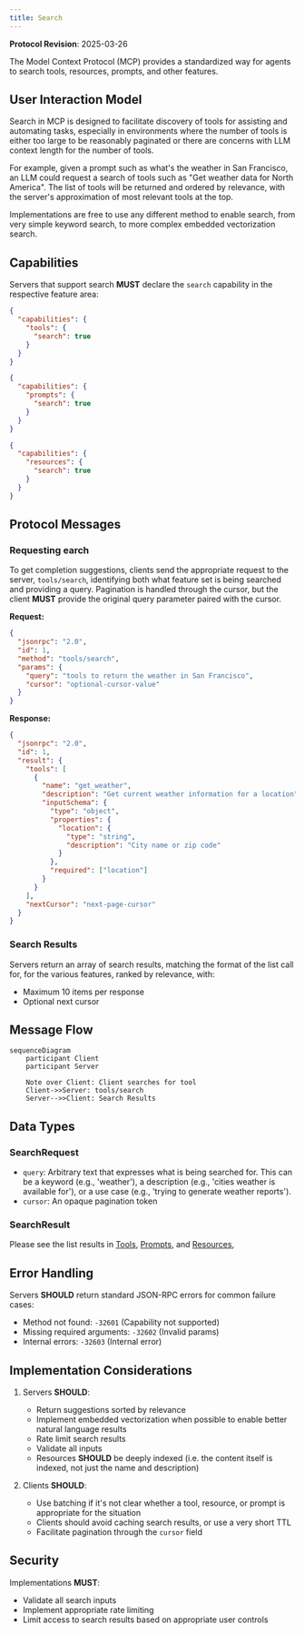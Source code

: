 ```yaml
---
title: Search
---
```


<Info>**Protocol Revision**: 2025-03-26</Info>

The Model Context Protocol (MCP) provides a standardized way for agents to search tools,
resources, prompts, and other features.

## User Interaction Model

Search in MCP is designed to facilitate discovery of tools for assisting and automating
tasks, especially in environments where the number of tools is either too large to be
reasonably paginated or there are concerns with LLM context length for the number of tools.

For example, given a prompt such as what's the weather in San Francisco, an LLM could
request a search of tools such as "Get weather data for North America". The list of tools
will be returned and ordered by relevance, with the server's approximation of most relevant
tools at the top.

Implementations are free to use any different method to enable search, from very simple
keyword search, to more complex embedded vectorization search.

## Capabilities

Servers that support search **MUST** declare the `search` capability in the respective
feature area:

```json
{
  "capabilities": {
    "tools": {
      "search": true
    }
  }
}
```

```json
{
  "capabilities": {
    "prompts": {
      "search": true
    }
  }
}
```

```json
{
  "capabilities": {
    "resources": {
      "search": true
    }
  }
}
```

## Protocol Messages

### Requesting earch

To get completion suggestions, clients send the appropriate request to the server, `tools/search`,
identifying both what feature set is being searched and providing a query. Pagination is handled
through the cursor, but the client **MUST** provide the original query parameter paired with the
cursor.

**Request:**

```json
{
  "jsonrpc": "2.0",
  "id": 1,
  "method": "tools/search",
  "params": {
    "query": "tools to return the weather in San Francisco",
    "cursor": "optional-cursor-value"
  }
}
```

**Response:**

```json
{
  "jsonrpc": "2.0",
  "id": 1,
  "result": {
    "tools": [
      {
        "name": "get_weather",
        "description": "Get current weather information for a location",
        "inputSchema": {
          "type": "object",
          "properties": {
            "location": {
              "type": "string",
              "description": "City name or zip code"
            }
          },
          "required": ["location"]
        }
      }
    ],
    "nextCursor": "next-page-cursor"
  }
}
```

### Search Results

Servers return an array of search results, matching the format of the list call for, for the
various features, ranked by relevance, with:

- Maximum 10 items per response
- Optional next cursor

## Message Flow

```mermaid
sequenceDiagram
    participant Client
    participant Server

    Note over Client: Client searches for tool
    Client->>Server: tools/search
    Server-->>Client: Search Results
```

## Data Types

### SearchRequest

- `query`: Arbitrary text that expresses what is being searched for. This can be a keyword (e.g., 'weather'), a description (e.g., 'cities weather is available for'), or a use case (e.g., 'trying to generate weather reports').
- `cursor`: An opaque pagination token

### SearchResult
Please see the list results in [Tools](/specification/2025-03-26/server/tools),
[Prompts](/specification/2025-03-26/server/prompts), and [Resources](/specification/2025-03-26/server/resources),

## Error Handling

Servers **SHOULD** return standard JSON-RPC errors for common failure cases:

- Method not found: `-32601` (Capability not supported)
- Missing required arguments: `-32602` (Invalid params)
- Internal errors: `-32603` (Internal error)

## Implementation Considerations

1. Servers **SHOULD**:
   - Return suggestions sorted by relevance
   - Implement embedded vectorization when possible to enable better natural language results
   - Rate limit search results
   - Validate all inputs
   - Resources **SHOULD** be deeply indexed (i.e. the content itself is indexed, not just the name and description)

2. Clients **SHOULD**:
   - Use batching if it's not clear whether a tool, resource, or prompt is appropriate for the situation
   - Clients should avoid caching search results, or use a very short TTL
   - Facilitate pagination through the `cursor` field

## Security

Implementations **MUST**:

- Validate all search inputs
- Implement appropriate rate limiting
- Limit access to search results based on appropriate user controls

